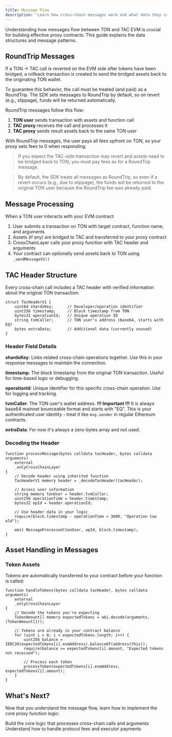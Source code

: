 ```yaml
---
title: Message Flow
description: "Learn how cross-chain messages work and what data they contain"
---
```


Understanding how messages flow between TON and TAC EVM is crucial for building effective proxy contracts. This guide explains the data structures and message patterns.

## RoundTrip Messages

<Warning>

If a TON → TAC call is reverted on the EVM side after tokens have been
bridged, a rollback transaction is created to send the bridged assets back to
the originating TON wallet.

To guarantee this behavior, the call must be
treated (and paid) as a RoundTrip. The SDK sets messages to RoundTrip by
default, so on revert (e.g., slippage), funds will be returned automatically.

</Warning>

RoundTrip messages follow this flow:

1. **TON user** sends transaction with assets and function call
2. **TAC proxy** receives the call and processes it
3. **TAC proxy** sends result assets back to the same TON user

With RoundTrip messages, the user pays all fees upfront on TON, so your proxy sets fees to 0 when responding.

> If you expect the TAC-side transaction may revert and assets need to be bridged back to TON, you must pay fees as for a RoundTrip message.

> By default, the SDK treats all messages as RoundTrip, so even if a revert occurs (e.g., due to slippage), the funds will be returned to the original TON user because the RoundTrip fee was already paid.

## Message Processing

When a TON user interacts with your EVM contract:

1. User submits a transaction on TON with target contract, function name, and arguments
2. Assets (if any) are bridged to TAC and transferred to your proxy contract
3. CrossChainLayer calls your proxy function with TAC header and arguments
4. Your contract can optionally send assets back to TON using `_sendMessageV1()`

## TAC Header Structure

Every cross-chain call includes a TAC header with verified information about the original TON transaction:

```solidity
struct TacHeaderV1 {
    uint64 shardsKey;      // Developer/operation identifier
    uint256 timestamp;     // Block timestamp from TON
    bytes32 operationId;   // Unique operation ID
    string tvmCaller;      // TON user's address (base64, starts with EQ)
    bytes extraData;       // Additional data (currently unused)
}
```

### Header Field Details

**shardsKey**: Links related cross-chain operations together. Use this in your response messages to maintain the connection.

**timestamp**: The block timestamp from the original TON transaction. Useful for time-based logic or debugging.

**operationId**: Unique identifier for this specific cross-chain operation. Use for logging and tracking.

**tvmCaller**: The TON user's wallet address. **!!! Important !!!** It is always base64 mainnet bounceable format and starts with "EQ". This is your authenticated user identity - treat it like `msg.sender` in regular Ethereum contracts.

**extraData**: For now it's always a zero-bytes array and not used.

### Decoding the Header

```solidity
function processMessage(bytes calldata tacHeader, bytes calldata arguments)
    external
    _onlyCrossChainLayer
{
    // Decode header using inherited function
    TacHeaderV1 memory header = _decodeTacHeader(tacHeader);

    // Access user information
    string memory tonUser = header.tvmCaller;
    uint256 operationTime = header.timestamp;
    bytes32 opId = header.operationId;

    // Use header data in your logic
    require(block.timestamp - operationTime < 3600, "Operation too old");

    emit MessageProcessed(tonUser, opId, block.timestamp);
}
```

## Asset Handling in Messages

### Token Assets

Tokens are automatically transferred to your contract before your function is called:

```solidity
function handleTokens(bytes calldata tacHeader, bytes calldata arguments)
    external
    _onlyCrossChainLayer
{
    // Decode the tokens you're expecting
    TokenAmount[] memory expectedTokens = abi.decode(arguments, (TokenAmount[]));

    // Tokens are already in your contract balance
    for (uint i = 0; i < expectedTokens.length; i++) {
        uint256 balance = IERC20(expectedTokens[i].evmAddress).balanceOf(address(this));
        require(balance >= expectedTokens[i].amount, "Expected tokens not received");

        // Process each token
        processToken(expectedTokens[i].evmAddress, expectedTokens[i].amount);
    }
}
```

## What's Next?

Now that you understand the message flow, learn how to implement the core proxy function logic:

<CardGroup cols={2}>
  <Card
    title="Implementing Proxy Functions"
    icon="code"
    href="/build/proxy/usage/proxy-functions"
  >
    Build the core logic that processes cross-chain calls and arguments
  </Card>
  <Card
    title="Fee Management"
    icon="dollar-sign"
    href="/build/proxy/usage/fee-management"
  >
    Understand how to handle protocol fees and executor payments
  </Card>
</CardGroup>
